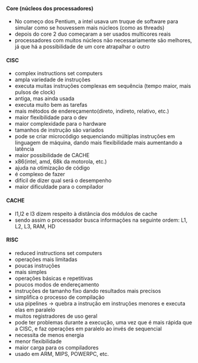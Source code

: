 






#### Core (núcleos dos processadores)

-   No começo dos Pentium, a intel usava um truque de software para
    simular como se houvessem mais núcleos (como as threads)
-   depois do core 2 duo começaram a ser usados multicores reais
-   processadores com muitos núcleos não necessariamente são melhores,
    já que há a possibilidade de um core atrapalhar o outro

#### CISC

-   complex instructions set computers
-   ampla variedade de instruções
-   executa muitas instruções complexas em sequência (tempo maior, mais
    pulsos de clock)
-   antiga, mas ainda usada
-   executa muito bem as tarefas
-   mais métodos de endereçamento(direto, indireto, relativo, etc.)
-   maior flexibilidade para o dev
-   maior complexidade para o hardware
-   tamanhos de instrução são variados
-   pode se criar microcódigo sequenciando múltiplas instruções em
    linguagem de máquina, dando mais flexibilidade mais aumentando a
    latência
-   maior possibilidade de CACHE
-   x86(intel, amd, 68k da motorola, etc.)
-   ajuda na otimização de código
-   é complexo de fazer
-   difícil de dizer qual será o desempenho
-   maior dificuldade para o compilador

#### CACHE

-   l1,l2 e l3 dizem respeito à distância dos módulos de cache
-   sendo assim o processador busca informações na seguinte ordem: L1,
    L2, L3, RAM, HD

#### RISC

-   reduced instructions set computers
-   operações mais limitadas
-   poucas instruções
-   mais simples
-   operações básicas e repetitivas
-   poucos modos de endereçamento
-   instruções de tamanho fixo dando resultados mais precisos
-   simplifica o processo de compilação
-   usa pipelines → quebra a instrução em instruções menores e executa
    elas em paralelo
-   muitos registradores de uso geral
-   pode ter problemas durante a execução, uma vez que é mais rápida que
    a CISC, e faz operações em paralelo ao invés de sequencial
-   necessita de menos energia
-   menor flexibilidade
-   maior carga para os compiladores
-   usado em ARM, MIPS, POWERPC, etc.


